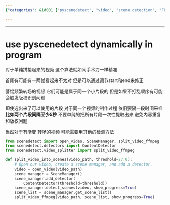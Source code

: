 ```yaml
---
{"categories": &id001 ["pyscenedetect", "video", "scene detection", "FFmpeg", "splicing", "video gradients", "code snippet"], "category": "Video Editing", "date": "2022-09-12 12:56:17", "description": "The pydantic schema can be used to describe a class in Python. In this case, the &grave;Description&grave; class is defined as a base model. The summary provided describes the purpose and functionality of the &grave;pyscenedetect&grave; library, which assists with dynamically detecting scenes in videos while accounting for possible issues like splicing and video gradients. A code snippet demonstrating how to use this library and FFmpeg to identify and segment a video into scenes is also provided.", "tags": *id001, "title": "use pyscenedetect dynamically in program"}

---
```


------

# use pyscenedetect dynamically in program

对于单纯拼接起来的视频 这个算法就如同手术刀一样精准

首尾有可能有一两帧看起来不太对 但是可以通过调节start和end来修正

警惕频繁转场的视频 它们可能是属于同一个小片段的 但是如果不打乱顺序有可能会触发版权识别问题

即使选出来了可以使用的片段 对于同一个视频的制作过程 依旧要隔一段时间采样 **比如两个片段间隔至少5秒** 不要单纯的把所有片段一次性提取出来 避免内容重复和版权问题

当然对于有渐变 转场的视频 可能需要用其他的检测方法

```python
from scenedetect import open_video, SceneManager, split_video_ffmpeg
from scenedetect.detectors import ContentDetector
from scenedetect.video_splitter import split_video_ffmpeg

def split_video_into_scenes(video_path, threshold=27.0):
    # Open our video, create a scene manager, and add a detector.
    video = open_video(video_path)
    scene_manager = SceneManager()
    scene_manager.add_detector(
        ContentDetector(threshold=threshold))
    scene_manager.detect_scenes(video, show_progress=True)
    scene_list = scene_manager.get_scene_list()
    split_video_ffmpeg(video_path, scene_list, show_progress=True)
```

